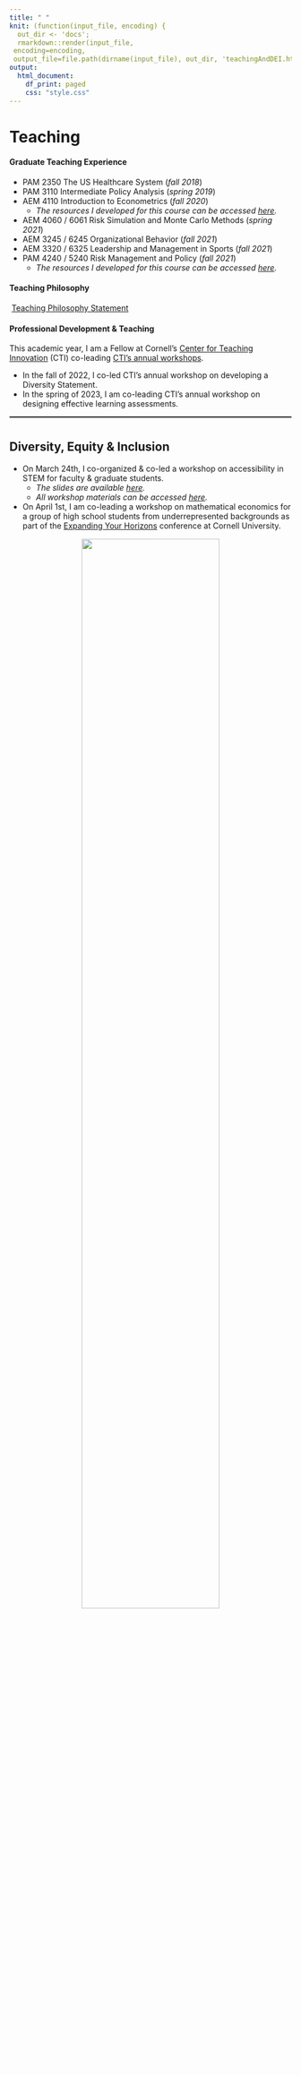 ```yaml
---
title: " "
knit: (function(input_file, encoding) {
  out_dir <- 'docs';
  rmarkdown::render(input_file,
 encoding=encoding,
 output_file=file.path(dirname(input_file), out_dir, 'teachingAndDEI.html'))})
output:
  html_document:
    df_print: paged
    css: "style.css"
---
```



<div>
<div style="margin-bottom:20px;">
</div>

<center> <h1></h1> </center>

# Teaching #

#### Graduate Teaching Experience ####

- PAM 2350 The US Healthcare System (_fall 2018_)   
- PAM 3110 Intermediate Policy Analysis (_spring 2019_)   
- AEM 4110 Introduction to Econometrics (_fall 2020_)   
  - _The resources I developed for this course can be accessed [here](https://sites.google.com/cornell.edu/econometric-exercises/)._
- AEM 4060 / 6061 Risk Simulation and Monte Carlo Methods (_spring 2021_)   
- AEM 3245 / 6245 Organizational Behavior (_fall 2021_)   
- AEM 3320 / 6325 Leadership and Management in Sports (_fall 2021_)   
- PAM 4240 / 5240 Risk Management and Policy (_fall 2021_)   
  - _The resources I developed for this course can be accessed [here](https://sites.google.com/cornell.edu/pam5240resources/home)._   

#### Teaching Philosophy ####   

<p style="text-align: left;">
<span style="text-align: center; display: inline-block;" class="fa fa-2x fa-pencil" aria-hidden="true"></span>
<span class="my-text">[Teaching Philosophy Statement](https://github.com/annamalinovskaya/annamalinovskaya/blob/main/TPstatement_spring2023.pdf?raw=true)</span>
</p>

#### Professional Development & Teaching ####   

This academic year, I am a Fellow at Cornell’s [Center for Teaching Innovation](https://teaching.cornell.edu/) (CTI) co-leading [CTI’s annual workshops](https://teaching.cornell.edu/current-graduate-programming). 

+ In the fall of 2022, I co-led CTI's annual workshop on developing a Diversity Statement. 
+ In the spring of 2023, I am co-leading CTI's annual workshop on designing effective learning assessments. 

<hr style="border:0.5px solid gray">

<center> <h1></h1> </center>

## Diversity, Equity & Inclusion ##

- On March 24th, I co-organized & co-led a workshop on accessibility in STEM for faculty & graduate students.
  - _The slides are available [here](https://docs.google.com/presentation/d/1r6h4OnGrFVzc2kq_xG7hEFsJfFJLq0M0O9-Hv3nhyn0/edit?usp=sharing)._
  - _All workshop materials can be accessed [here](https://cornell.box.com/s/79l79clrlvd09uyy014so6im10ydp1o3)._ 
- On April 1st, I am co-leading a workshop on mathematical economics for a group of high school students from underrepresented backgrounds as part of the [Expanding Your Horizons](https://www.eyh.cornell.edu/index.php) conference at Cornell University.

<center>
<img src="flyer_v4_final.png" style="width:70%;
border:1px solid; border-color:white">
</center>

</div>
<div style="margin-bottom:20px;">
</div>


<!-- Matomo -->
<script>
  var _paq = window._paq = window._paq || [];
  /* tracker methods like "setCustomDimension" should be called before "trackPageView" */
  _paq.push(['trackPageView']);
  _paq.push(['enableLinkTracking']);
  (function() {
    var u="https://amgithub.matomo.cloud/";
    _paq.push(['setTrackerUrl', u+'matomo.php']);
    _paq.push(['setSiteId', '1']);
    var d=document, g=d.createElement('script'), s=d.getElementsByTagName('script')[0];
    g.async=true; g.src='//cdn.matomo.cloud/amgithub.matomo.cloud/matomo.js'; s.parentNode.insertBefore(g,s);
  })();
</script>
<!-- End Matomo Code -->
